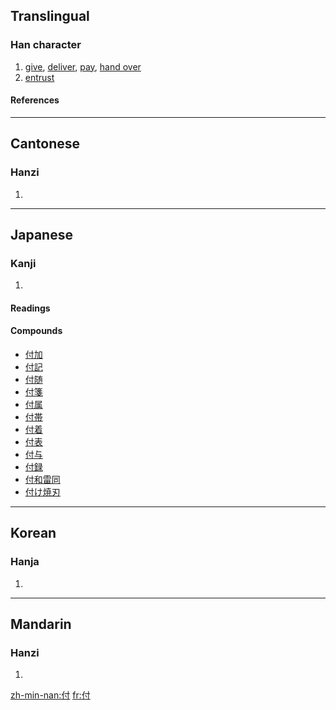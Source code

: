 ==Translingual==
===Han character===
{{Han char|rn=9|rad=人|as=03|sn=5|four=2420<sub>0</sub>|canj=人木戈 (ODI)}}
# [[give]], [[deliver]], [[pay]], [[hand over]]
# [[entrust]]
====References====
{{Han ref|kx=0092.120|dkj=00373|dj=0196.020|hdz=10112.050|uh=4ED8|ud=20184|bh=A549|bd=42313}}
----
==Cantonese==
===Hanzi===
{{yue-hanzi|jyut=|y=fu6}}
# {{defn|Cantonese}}
----
==Japanese==
===Kanji===
{{ja-kanji|grade=4|rs=人03}}
# {{defn|Japanese}}
====Readings====
{{ja-readings|on=[[ふ]] (fu)|kun=[[つく]] (tsuku), [[つける]] (tsukeru), [[あたえる]] (ataeru)}}

====Compounds====
*[[付加]]
*[[付記]]
*[[付随]]
*[[付箋]]
*[[付属]]
*[[付帯]]
*[[付着]]
*[[付表]]
*[[付与]]
*[[付録]]
*[[付和雷同]]
*[[付け焼刃]]
----
==Korean==
===Hanja===
{{ko-hanja|hangeul=부|rv=bu|mr=pu}}
# {{defn|Korean}}
----
==Mandarin==
===Hanzi===
{{cmn-hanzi|pin=[[fù]] (fu4), [[tòng]] (tong4)|wg=fu<sup>4</sup>, t'ung<sup>4</sup>}}
# {{defn|Mandarin}}

[[zh-min-nan:付]]
[[fr:付]]